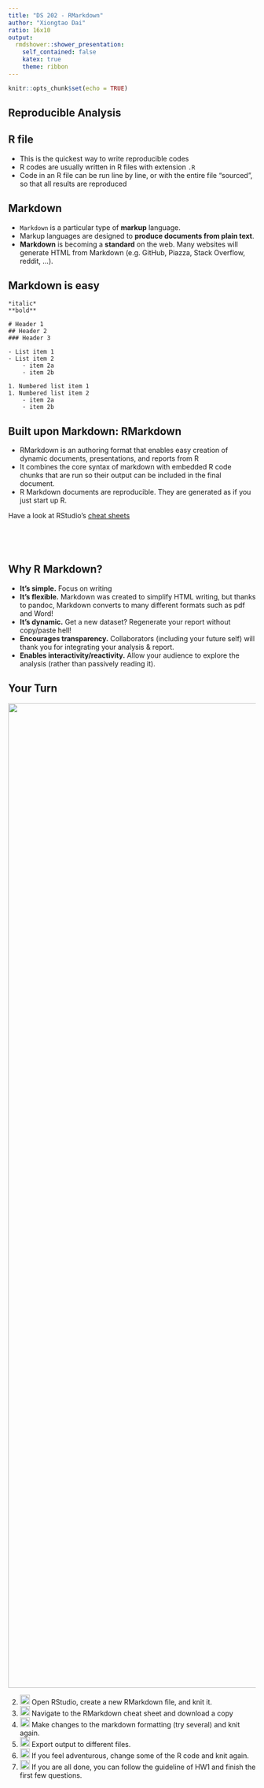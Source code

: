 ```yaml
---
title: "DS 202 - RMarkdown"
author: "Xiongtao Dai"
ratio: 16x10
output:
  rmdshower::shower_presentation:
    self_contained: false
    katex: true
    theme: ribbon
---
```

```r
knitr::opts_chunk$set(echo = TRUE)
```

## Reproducible Analysis {.shout}

## R file

- This is the quickest way to write reproducible codes
- R codes are usually written in R files with extension `.R`
- Code in an R file can be run line by line, or with the entire file "sourced", so that all results are reproduced

## Markdown

- `Markdown` is a particular type of **markup** language.
- Markup languages are designed to **produce documents from plain text**.
<!-- - Some of you may be familiar with `LaTeX`. This is another (less user-friendly) markup language for creating pdf documents. -->
<!-- 
- LaTeX gives you much greater control, but it is restricted to pdf and has a much greater learning curve.
-->
- **Markdown** is becoming a **standard** on the web. Many websites will generate HTML from Markdown (e.g. GitHub, Piazza, Stack Overflow, reddit, ...).

## Markdown is easy

```
*italic*
**bold**

# Header 1
## Header 2
### Header 3

- List item 1
- List item 2
    - item 2a
    - item 2b

1. Numbered list item 1
1. Numbered list item 2
    - item 2a
    - item 2b
```


## Built upon Markdown: RMarkdown

- RMarkdown is an authoring format that enables easy creation of dynamic documents, presentations, and reports from R 
- It combines the core syntax of markdown with embedded R code chunks that are run so their output can be included in the final document.
- R Markdown documents are reproducible. They are generated as if you just start up R.

Have a look at RStudio's [cheat sheets](https://www.rstudio.com/resources/cheatsheets/)




## {.white}

<img class="cover" src="images/hello-rmarkdown.png" alt="">


## {.white}

<img class="cover" src="images/rmarkdown.png" alt="">


## Why R Markdown?

- **It's simple.** Focus on writing
<!-- , rather than debugging silly errors. -->
- **It's flexible.** Markdown was created to simplify HTML writing, but thanks to pandoc, Markdown converts to many different formats such as pdf and Word!
- **It's dynamic.** Get a new dataset? Regenerate your report without copy/paste hell!
- **Encourages transparency.** Collaborators (including your future self) will thank you for integrating your analysis & report.
- **Enables interactivity/reactivity.** Allow your audience to explore the analysis (rather than passively reading it).

## Your Turn {.white}

<img class="cover" src="images/blue.jpeg" alt="" width=2000>


2. <img src="images/green.png" width=20> Open RStudio, create a new RMarkdown file, and knit it.
3. <img src="images/green.png" width=20> Navigate to the RMarkdown cheat sheet and download a copy 
3. <img src="images/green.png" width=20> Make changes to the markdown formatting (try several) and knit again.
4. <img src="images/green.png" width=20> Export output to different files.
5. <img src="images/blue.png" width=20> If you feel adventurous, change some of the R code and knit again.
6. <img src="images/blue.png" width=20> If you are all done, you can follow the guideline of HW1 and finish the first few questions.


